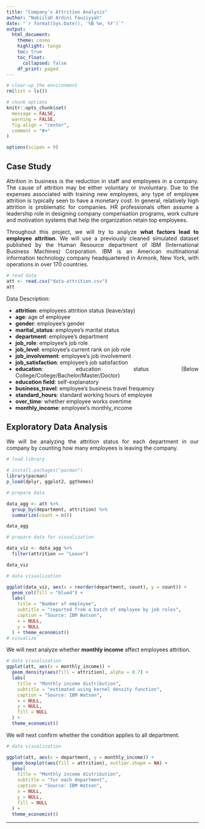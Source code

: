 ```yaml
---
title: "Company's Attrition Analysis"
author: "Nabiilah Ardini Fauziyyah"
date: "`r format(Sys.Date(), '%B %e, %Y')`"
output:
  html_document:
    theme: cosmo
    highlight: tango
    toc: true
    toc_float:
      collapsed: false
    df_print: paged
---
```


<style>
h1.title {
  text-align: center;
}
h4.author {
  text-align: center;
}
h4.date {
  text-align: center;
}

body {
text-align: justify}

</style>

```r
# clear-up the environment
rm(list = ls())

# chunk options
knitr::opts_chunk$set(
  message = FALSE,
  warning = FALSE,
  fig.align = "center",
  comment = "#>"
)

options(scipen = 9)
```


## Case Study

Attrition in business is the reduction in staff and employees in a company. The cause of attrition may be either voluntary or involuntary. Due to the expenses associated with training new employees, any type of employee attrition is typically seen to have a monetary cost. In general, relatively high attrition is problematic for companies. HR professionals often assume a leadership role in designing company compensation programs, work culture and motivation systems that help the organization retain top employees.

Throughout this project, we will try to analyze **what factors lead to employee attrition**. We will use a previously cleaned simulated dataset published by the Human Resource department of IBM (International Business Machines) Corporation. IBM is an American multinational information technology company headquartered in Armonk, New York, with operations in over 170 countries.

```r
# read data
att <- read.csv("data-attrition.csv")
att
```

Data Description:

* **attrition**: employees attrition status (leave/stay)
* **age**: age of employee
* **gender**: employee's gender
* **marital_status**: employee's marital status
* **department**: employee's department 
* **job_role**: employee's job role
* **job_level**: employee's current rank on job role
* **job_involvement**: employee's job involvement
* **job_satisfaction**: employee's job satisfaction
* **education**: education status (Below College/College/Bachelor/Master/Doctor)
* **education field**: self-explanatory
* **business_travel**: employee's business travel frequency
* **standard_hours**: standard working hours of employee
* **over_time**: whether employee works overtime
* **monthly_income**: employee's monthly_income

## Exploratory Data Analysis

We will be analyzing the attrition status for each department in our company by counting how many employees is leaving the company.

```r
# load library

# install.packages("pacman")
library(pacman)
p_load(dplyr, ggplot2, ggthemes)
```

```r
# prepare data

data_agg <- att %>% 
  group_by(department, attrition) %>%
  summarize(count = n())

data_agg
```

```r
# prepare data for visualization

data_viz <- data_agg %>% 
  filter(attrition == "Leave")

data_viz
```

```r
# data visualization

ggplot(data_viz, aes(x = reorder(department, count), y = count)) +
  geom_col(fill = "blue4") + 
  labs(
    title = "Number of employee",
    subtitle = "reported from a batch of employee by job roles",
    caption = "Source: IBM Watson",
    x = NULL,
    y = NULL
  ) + theme_economist()
# visualize

```

We will next analyze whether **monthly income** affect employees attrition. 

```r
# data visualization
ggplot(att, aes(x = monthly_income)) +
  geom_density(aes(fill = attrition), alpha = 0.7) +
  labs(
    title = "Monthly income distribution",
    subtitle = "estimated using kernel density function",
    caption = "Source: IBM Watson",
    x = NULL,
    y = NULL,
    fill = NULL
  ) +
  theme_economist()
```

We will next confirm whether the condition applies to all department.

```r
# data visualization

ggplot(att, aes(x = department, y = monthly_income)) +
  geom_boxplot(aes(fill = attrition), outlier.shape = NA) +
  labs(
    title = "Monthly income distribution",
    subtitle = "for each department",
    caption = "Source: IBM Watson",
    x = NULL,
    y = NULL,
    fill = NULL
  ) +
  theme_economist()
```

***
